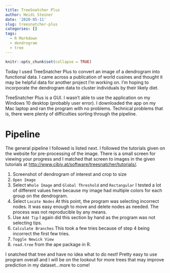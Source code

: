 ```yaml
---
title: TreeSnatcher Plus
author: Heidi Steiner
date: '2020-05-11'
slug: treesnatcher-plus
categories: []
tags:
  - R Markdown
  - dendrogram
  - tree
---
```


```r
knitr::opts_chunk$set(collapse = TRUE)
```


Today I used TreeSnatcher Plus to convert an image of a dendrogram into functional data. I came across a publication of world cusines and thought it may be helpful data for another project I'm working on. I'm hoping to incorporate the dendrogram data to cluster individuals by their likely diet. 

TreeSnatcher Plus is a GUI. I wasn't able to use the application on my Windows 10 desktop (probably user error). I downloaded the app on my Mac laptop and ran the program with no problems. Technical problems that is, there were plenty of difficulties sorting through the pipeline. 

# Pipeline 
The general pipeline I followed is listed next. I followed the tutorials given on the website for pre-processing of the image. There is a small screen for viewing your progress and I matched that screen to images in the given tutorials at <http://www.cibiv.at/software/treesnatcher/tutorials/>. 

1. Screenshot of dendrogram of interest and crop to size 
2. ```Open Image```
3. Select ```Whole Image``` and 
```Global Threshold``` and ```Rectangular```
I tested a lot of different values here because my image had multiple colors for each group on the dendrogram.
4. Select ```Locate Nodes```
At this point, the program was selecting incorrect nodes. It was easy enough to move and delete nodes as needed. The process was not reproducible by any means. 
5. Use ```Add Tip```
I again did this section by hand as the program was not selecting tips.
6. ```Calculate Branches```
This took a few tries because of step 4 being incorrect the first few tries. 
7. ```Toggle Newick View``` 
8. ```read.tree``` from the ape package in R.

I snatched that tree and have no idea what to do next! Pretty easy to use program overall and I will be on the lookout for more trees that may improve prediction in my dataset...more to come!